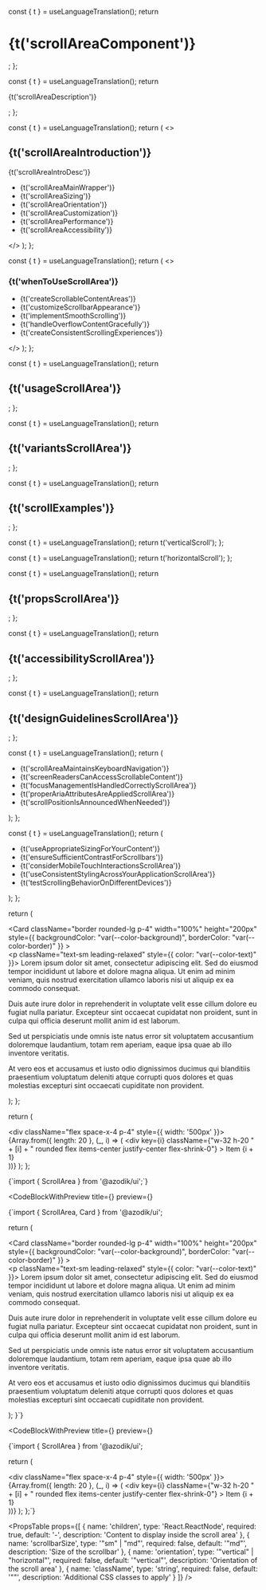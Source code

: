 
  const { t } = useLanguageTranslation();
  return <h1>{t('scrollAreaComponent')}</h1>;
};

  const { t } = useLanguageTranslation();
  return <p>{t('scrollAreaDescription')}</p>;
};

  const { t } = useLanguageTranslation();
  return (
    <>
      <h2>{t('scrollAreaIntroduction')}</h2>
      <p>{t('scrollAreaIntroDesc')}</p>
      <ul>
        <li>{t('scrollAreaMainWrapper')}</li>
        <li>{t('scrollAreaSizing')}</li>
        <li>{t('scrollAreaOrientation')}</li>
        <li>{t('scrollAreaCustomization')}</li>
        <li>{t('scrollAreaPerformance')}</li>
        <li>{t('scrollAreaAccessibility')}</li>
      </ul>
    </>
  );
};

  const { t } = useLanguageTranslation();
  return (
    <>
      <h3>{t('whenToUseScrollArea')}</h3>
      <ul>
        <li>{t('createScrollableContentAreas')}</li>
        <li>{t('customizeScrollbarAppearance')}</li>
        <li>{t('implementSmoothScrolling')}</li>
        <li>{t('handleOverflowContentGracefully')}</li>
        <li>{t('createConsistentScrollingExperiences')}</li>
      </ul>
    </>
  );
};

  const { t } = useLanguageTranslation();
  return <h2>{t('usageScrollArea')}</h2>;
};

  const { t } = useLanguageTranslation();
  return <h2>{t('variantsScrollArea')}</h2>;
};

  const { t } = useLanguageTranslation();
  return <h2>{t('scrollExamples')}</h2>;
};

  const { t } = useLanguageTranslation();
  return t('verticalScroll');
};

  const { t } = useLanguageTranslation();
  return t('horizontalScroll');
};

  const { t } = useLanguageTranslation();
  return <h2>{t('propsScrollArea')}</h2>;
};

  const { t } = useLanguageTranslation();
  return <h2>{t('accessibilityScrollArea')}</h2>;
};

  const { t } = useLanguageTranslation();
  return <h2>{t('designGuidelinesScrollArea')}</h2>;
};

  const { t } = useLanguageTranslation();
  return (
    <ul>
      <li>{t('scrollAreaMaintainsKeyboardNavigation')}</li>
      <li>{t('screenReadersCanAccessScrollableContent')}</li>
      <li>{t('focusManagementIsHandledCorrectlyScrollArea')}</li>
      <li>{t('properAriaAttributesAreAppliedScrollArea')}</li>
      <li>{t('scrollPositionIsAnnouncedWhenNeeded')}</li>
    </ul>
  );
};

  const { t } = useLanguageTranslation();
  return (
    <ul>
      <li>{t('useAppropriateSizingForYourContent')}</li>
      <li>{t('ensureSufficientContrastForScrollbars')}</li>
      <li>{t('considerMobileTouchInteractionsScrollArea')}</li>
      <li>{t('useConsistentStylingAcrossYourApplicationScrollArea')}</li>
      <li>{t('testScrollingBehaviorOnDifferentDevices')}</li>
    </ul>
  );
};

  return (
    <div className="scroll-area-mobile">
      <Card className="border rounded-lg p-4"
        width="100%"
        height="200px"
        style={{ backgroundColor: "var(--color-background)", borderColor: "var(--color-border)" }}
      >
        <ScrollArea className="h-32 w-full" scrollbarSize="sm">
          <div className="p-4">
            <p className="text-sm leading-relaxed" style={{ color: "var(--color-text)" }}>
              Lorem ipsum dolor sit amet, consectetur adipiscing elit. Sed do eiusmod tempor incididunt ut labore et dolore magna aliqua. Ut enim ad minim veniam, quis nostrud exercitation ullamco laboris nisi ut aliquip ex ea commodo consequat.
            </p>
            <p className="text-sm text-gray-700 leading-relaxed mt-3">
              Duis aute irure dolor in reprehenderit in voluptate velit esse cillum dolore eu fugiat nulla pariatur. Excepteur sint occaecat cupidatat non proident, sunt in culpa qui officia deserunt mollit anim id est laborum.
            </p>
            <p className="text-sm text-gray-700 leading-relaxed mt-3">
              Sed ut perspiciatis unde omnis iste natus error sit voluptatem accusantium doloremque laudantium, totam rem aperiam, eaque ipsa quae ab illo inventore veritatis.
            </p>
            <p className="text-sm text-gray-700 leading-relaxed mt-3">
              At vero eos et accusamus et iusto odio dignissimos ducimus qui blanditiis praesentium voluptatum deleniti atque corrupti quos dolores et quas molestias excepturi sint occaecati cupiditate non provident.
            </p>
          </div>
        </ScrollArea>
      </Card>
    </div>
  );
};

  return (
    <div className="horizontal-scroll-mobile">
      <ScrollArea className="w-full border rounded" orientation="horizontal">
        <div className="flex space-x-4 p-4" style={{ width: '500px' }}>
          {Array.from({ length: 20 }, (_, i) => (
            <div 
              key={i}
              className={"w-32 h-20 " + [i] + " rounded flex items-center justify-center flex-shrink-0"}
            >
              Item {i + 1}
            </div>
          ))}
        </div>
      </ScrollArea>
    </div>
  );
};

<ScrollAreaComponentHeader />

<ScrollAreaComponentDescription />

<ScrollAreaIntroduction />

<WhenToUseScrollAreaSection />

<UsageScrollAreaSection />

<CodeBlock language="tsx">
{`import { ScrollArea } from '@azodik/ui';`}
</CodeBlock>

<VariantsScrollAreaSection />

<ScrollExamplesSection />

<CodeBlockWithPreview 
  title={<VerticalScrollTitle />}
  preview={<VerticalScrollAreaExample />}
>
{`import { ScrollArea, Card } from '@azodik/ui';

  return (
    <div className="scroll-area-mobile">
      <Card className="border rounded-lg p-4"
        width="100%"
        height="200px"
        style={{ backgroundColor: "var(--color-background)", borderColor: "var(--color-border)" }}
      >
        <ScrollArea className="h-32 w-full" scrollbarSize="sm">
          <div className="p-4">
            <p className="text-sm leading-relaxed" style={{ color: "var(--color-text)" }}>
              Lorem ipsum dolor sit amet, consectetur adipiscing elit. Sed do eiusmod tempor incididunt ut labore et dolore magna aliqua. Ut enim ad minim veniam, quis nostrud exercitation ullamco laboris nisi ut aliquip ex ea commodo consequat.
            </p>
            <p className="text-sm text-gray-700 leading-relaxed mt-3">
              Duis aute irure dolor in reprehenderit in voluptate velit esse cillum dolore eu fugiat nulla pariatur. Excepteur sint occaecat cupidatat non proident, sunt in culpa qui officia deserunt mollit anim id est laborum.
            </p>
            <p className="text-sm text-gray-700 leading-relaxed mt-3">
              Sed ut perspiciatis unde omnis iste natus error sit voluptatem accusantium doloremque laudantium, totam rem aperiam, eaque ipsa quae ab illo inventore veritatis.
            </p>
            <p className="text-sm text-gray-700 leading-relaxed mt-3">
              At vero eos et accusamus et iusto odio dignissimos ducimus qui blanditiis praesentium voluptatum deleniti atque corrupti quos dolores et quas molestias excepturi sint occaecati cupiditate non provident.
            </p>
          </div>
        </ScrollArea>
      </Card>
    </div>
  );
}`}
</CodeBlockWithPreview>

<CodeBlockWithPreview 
  title={<HorizontalScrollTitle />}
  preview={<HorizontalScrollAreaExample />}
>
{`import { ScrollArea } from '@azodik/ui';

  return (
    <div className="horizontal-scroll-mobile">
      <ScrollArea className="w-full border rounded" orientation="horizontal">
        <div className="flex space-x-4 p-4" style={{ width: '500px' }}>
          {Array.from({ length: 20 }, (_, i) => (
            <div 
              key={i}
              className={"w-32 h-20 " + [i] + " rounded flex items-center justify-center flex-shrink-0"}
            >
              Item {i + 1}
            </div>
          ))}
        </div>
      </ScrollArea>
    </div>
  );
};`}
</CodeBlockWithPreview>

<PropsScrollAreaSection />

<PropsTable props={[
  {
    name: 'children',
    type: 'React.ReactNode',
    required: true,
    default: '-',
    description: 'Content to display inside the scroll area'
  },
  {
    name: 'scrollbarSize',
    type: '"sm" | "md"',
    required: false,
    default: '"md"',
    description: 'Size of the scrollbar'
  },
  {
    name: 'orientation',
    type: '"vertical" | "horizontal"',
    required: false,
    default: '"vertical"',
    description: 'Orientation of the scroll area'
  },
  {
    name: 'className',
    type: 'string',
    required: false,
    default: '""',
    description: 'Additional CSS classes to apply'
  }
]} />

<AccessibilityScrollAreaSection />

<AccessibilityScrollAreaList />

<DesignGuidelinesScrollAreaSection />

<DesignGuidelinesScrollAreaList />
